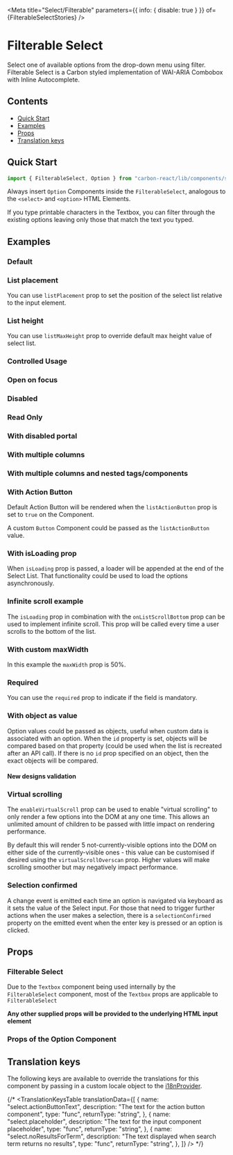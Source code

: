 

<Meta
  title="Select/Filterable"
  parameters={{ info: { disable: true } }}
  of={FilterableSelectStories}
/>

# Filterable Select

Select one of available options from the drop-down menu using filter.
Filterable Select is a Carbon styled implementation of WAI-ARIA Combobox with Inline Autocomplete.

## Contents

- [Quick Start](#quick-start)
- [Examples](#examples)
- [Props](#props)
- [Translation keys](#translation-keys)

## Quick Start

```javascript
import { FilterableSelect, Option } from "carbon-react/lib/components/select";
```

Always insert `Option` Components inside the `FilterableSelect`, analogous to the `<select>` and `<option>` HTML Elements.

If you type printable characters in the Textbox, you can filter through the existing options leaving only those that match the text you typed.

## Examples

### Default

<Canvas name="default" of={FilterableSelectStories.Default} />

### List placement

You can use `listPlacement` prop to set the position of the select list relative to the input element.

<Canvas name="list placement" of={FilterableSelectStories.ListPlacement} />

### List height

You can use `listMaxHeight` prop to override default max height value of select list.

<Canvas name="list height" of={FilterableSelectStories.ListHeight} />

### Controlled Usage

<Canvas name="controlled" of={FilterableSelectStories.Controlled} />

### Open on focus

<Canvas name="openOnFocus" of={FilterableSelectStories.OpenOnFocus} />

### Disabled

<Canvas name="disabled" of={FilterableSelectStories.Disabled} />

### Read Only

<Canvas name="readonly" of={FilterableSelectStories.Readonly} />

### With disabled portal

<Canvas
  name="withDisabledPortal"
  of={FilterableSelectStories.WithDisabledPortal}
/>

### With multiple columns

<Canvas
  name="with multiple columns"
  of={FilterableSelectStories.WithMultipleColumns}
/>

### With multiple columns and nested tags/components

<Canvas
  name="with multiple columns and nested"
  of={FilterableSelectStories.WithMultipleColumnsAndNested}
/>

### With Action Button

Default Action Button will be rendered when the `listActionButton` prop is set to `true` on the Component.

A custom `Button` Component could be passed as the `listActionButton` value.

<Canvas
  name="with action button"
  of={FilterableSelectStories.WithActionButton}
/>

### With isLoading prop

When `isLoading` prop is passed, a loader will be appended at the end of the Select List. That functionality could be used to load the options asynchronously.

<Canvas
  name="with isLoading prop"
  of={FilterableSelectStories.WithIsLoadingProp}
/>

### Infinite scroll example

The `isLoading` prop in combination with the `onListScrollBottom` prop can be used to implement infinite scroll.
This prop will be called every time a user scrolls to the bottom of the list.

<Canvas
  name="with infinite scroll"
  of={FilterableSelectStories.WithInfiniteScroll}
/>

### With custom maxWidth

In this example the `maxWidth` prop is 50%.

<Canvas
  name="with custom maxWidth"
  of={FilterableSelectStories.WithCustomMaxWidth}
/>

### Required

You can use the `required` prop to indicate if the field is mandatory.

<Canvas name="required" of={FilterableSelectStories.Required} />

### With object as value

Option values could be passed as objects, useful when custom data is associated with an option.
When the `id` property is set, objects will be compared based on that property (could be used when the list is recreated after an API call).
If there is no `id` prop specified on an object, then the exact objects will be compared.

<Canvas
  name="with object as value"
  of={FilterableSelectStories.WithObjectAsValue}
/>

#### New designs validation

<Canvas
  name="validations - string - new design"
  of={FilterableSelectStories.ValidationsStringNewDesign}
/>

### Virtual scrolling

The `enableVirtualScroll` prop can be used to enable "virtual scrolling" to only render a few options into the DOM at any one time.
This allows an unlimited amount of children to be passed with little impact on rendering performance.

By default this will render 5 not-currently-visible options into the DOM on either side of the currently-visible ones - this value can
be customised if desired using the `virtualScrollOverscan` prop. Higher values will make scrolling smoother but may negatively impact performance.

<Canvas name="virtualised" of={FilterableSelectStories.Virtualised} />

### Selection confirmed

A change event is emitted each time an option is navigated via keyboard as it sets the value of the
Select input. For those that need to trigger further actions when the user makes a selection, there is
a `selectionConfirmed` property on the emitted event when the enter key is pressed or an option is clicked.

<Canvas
  name="selection confirmed"
  of={FilterableSelectStories.SelectionConfirmedStory}
/>

## Props

### Filterable Select

<ArgTypes of={FilterableSelectStories} />

Due to the `Textbox` component being used internally by the `FilterableSelect` component, most of the `Textbox` props are applicable to `FilterableSelect`

<ArgTypes of={SelectTextboxStories} />

**Any other supplied props will be provided to the underlying HTML input element**

### Props of the Option Component

<ArgTypes of={OptionStories} />

## Translation keys

The following keys are available to override the translations for this component by passing in a custom locale object to the
[i18nProvider](https://carbon.sage.com/?path=/story/documentation-i18n--page).

{/* <TranslationKeysTable
translationData={[
{
name: "select.actionButtonText",
description: "The text for the action button component",
type: "func",
returnType: "string",
},
{
name: "select.placeholder",
description: "The text for the input component placeholder",
type: "func",
returnType: "string",
},
{
name: "select.noResultsForTerm",
description: "The text displayed when search term returns no results",
type: "func",
returnType: "string",
},
]}
/> */}
